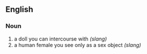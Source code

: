==English==

===Noun===

#a doll you can intercourse with ''(slang)''
#a human female you see only as a sex object ''(slang)''